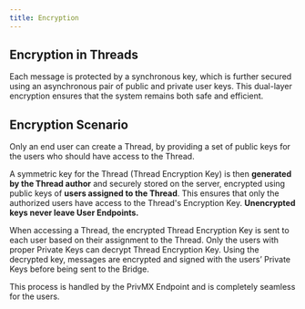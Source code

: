 ```yaml
---
title: Encryption
---
```

## Encryption in Threads

Each message is protected by a synchronous key, which is further secured using an asynchronous pair of public and private user keys. 
This dual-layer encryption ensures that the system remains both safe and efficient.

## Encryption Scenario

Only an end user can create a Thread, by providing a set of public keys for the users who should have access to the Thread.

A symmetric key for the Thread (Thread Encryption Key) is then **generated by the Thread author** and securely stored on the server, encrypted using public keys of **users assigned to the Thread**. 
This ensures that only the authorized users have access to the Thread's Encryption Key. **Unencrypted keys never leave User Endpoints.**

When accessing a Thread, the encrypted Thread Encryption Key is sent to each user based on their assignment to the Thread. Only the users with proper Private Keys can decrypt Thread Encryption Key. 
Using the decrypted key, messages are encrypted and signed with the users’ Private Keys before being sent to the Bridge.  

This process is handled by the PrivMX Endpoint and is completely seamless for the users.


